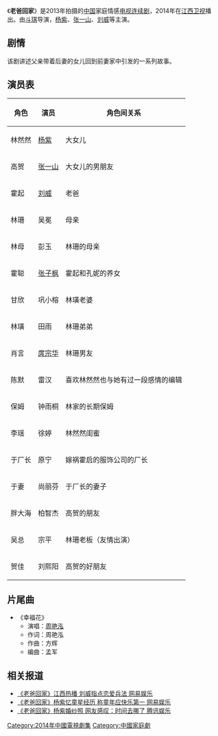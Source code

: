 {{No footnotes|time=2019-01-07T09:06:41+00:00}}
{{电视节目信息框
| 名称       = {{PAGENAME}}
| 类型       = [[电视剧|电视剧]]
| 编剧       = 李青、张静
| 导演       = [[斗琪|斗琪]]
| 主演       = [[刘威|刘威]]、[[张一山|张一山]]、[[杨紫|杨紫]]
| 国家       = {{CHN}}
| 集数       = 35集
| 每集长度   = 45分钟
| 片尾曲     = 《幸福花》[[周艳泓|周艳泓]]
| 制作人     = 李波
| 执行制作   = 崔铁龙
| 制作公司   = [[完美世界影视|完美世界（北京）影视文化有限公司]]
| 频道       = [[江西卫视|江西卫视]]
| 图像制式   = [[标准画质电视|标准画质电视]]
| 声音制式   = [[立体声|立体声]]
| 播出国家   = {{CHN}}
| 开始       = {{start date|2014|4|8}}
}}
《'''老爸回家'''》是2013年拍摄的[[中国|中国]]家庭情感[[电视连续剧|电视连续剧]]，2014年在[[江西卫视|江西卫视]]播出。由[[斗琪|斗琪]]导演，[[杨紫|杨紫]]、[[张一山|张一山]]、[[刘威|刘威]]等主演。

==剧情==
{{Expand section}}
该剧讲述父亲带着后妻的女儿回到前妻家中引发的一系列故事。

==演员表==
{| class="wikitable"
|-
! 角色 !! 演员 !! 角色间关系
|-
| 林然然 || [[杨紫|杨紫]] || 大女儿
|-
| 高贺 || [[张一山|张一山]] || 大女儿的男朋友
|-
| 霍起 || [[刘威|刘威]] || 老爸
|-
| 林珊 || 吴冕 || 母亲
|-
| 林母 || 彭玉 || 林珊的母亲
|-
| 霍聪 || [[张子枫|张子枫]] || 霍起和孔妮的养女
|-
| 甘欣 || 巩小榕 || 林璜老婆
|-
| 林璜 || 田雨 || 林珊弟弟
|-
| 肖言 || [[庹宗华|庹宗华]] || 林珊男友
|-
| 陈默 || 雷汉 || 喜欢林然然也与她有过一段感情的编辑
|-
| 保姆 || 钟雨桐 || 林家的长期保姆
|-
| 李瑶 || 徐婷 || 林然然闺蜜
|-
| 于厂长 || 原宁 || 嫁祸霍启的服饰公司的厂长
|-
| 于妻 || 尚丽芬 || 于厂长的妻子
|-
| 胖大海 || 柏智杰 || 高贺的朋友
|-
| 吴总 || 宗平 || 林珊老板（友情出演）
|-
| 贺佳 || 刘熙阳 || 高贺的好朋友
|}

==片尾曲== 
*《幸福花》
** 演唱：[[周艳泓|周艳泓]]
** 作词：周艳泓
** 作曲：方辉
** 编曲：孟军

==相关报道==
* [http://ent.163.com/14/0411/16/9PIHQMNN00031GVS.html 《老爸回家》江西热播 刘威指点恋爱兵法   网易娱乐]
* [http://ent.163.com/14/0417/11/9Q1H4TUA00031GVS.html 《老爸回家》杨紫忆童星经历 称童年应快乐第一  网易娱乐]
* [http://ent.qq.com/a/20140422/008149.htm 《老爸回家》杨紫婚纱照 网友感叹：时间去哪了  腾讯娱乐]

{{江西卫视电视剧}}
{{DEFAULTSORT:Laoba}} 
[[Category:2014年中國電視劇集|Category:2014年中國電視劇集]]
[[Category:中國家庭劇|Category:中國家庭劇]]